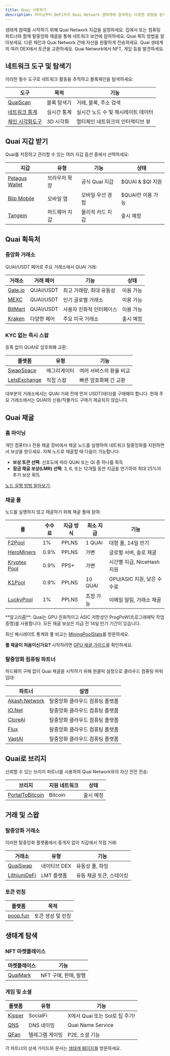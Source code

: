 ```yaml
---
title: Quai 사용하기
description: 마이닝부터 DeFi까지 Quai Network 생태계에 참여하는 다양한 방법을 탐색해보세요.
---
```


<CardGroup cols={2}>
  <Card
    title="지갑 받기"
    icon="wallet"
    href="#get-a-quai-wallet"
  >
    생태계 참여를 시작하기 위해 Quai Network 지갑을 설정하세요.
  </Card>
    <Card
    title="Quai 채굴"
    icon="pickaxe"
    href="#mine-quai"
  >
    집에서 또는 컴퓨팅 파트너와 함께 탈중앙화 채굴을 통해 네트워크 보안에 참여하세요.
  </Card>
</CardGroup>

<CardGroup cols={2}>
  <Card
    title="Quai 획득"
    icon="coins"
    href="#where-to-get-quai"
  >
    Quai 획득 방법을 알아보세요.
  </Card>
  <Card
    title="Quai로 브리지"
    icon="bridge"
    href="#bridge-to-quai"
  >
    다른 체인과 Quai Network 간에 자산을 원활하게 전송하세요.
  </Card>
</CardGroup>

<CardGroup cols={2}>
  <Card
    title="거래 및 스왑"
    icon="arrows-rotate"
    href="#trade-swap"
  >
    Quai 생태계의 여러 DEX에서 토큰을 교환하세요.
  </Card>
  <Card
    title="생태계 탐색"
    icon="compass"
    href="#explore-ecosystem"
  >
    Quai Network에서 NFT, 게임 등을 발견하세요.
  </Card>
</CardGroup>

## 네트워크 도구 및 탐색기

이러한 필수 도구로 네트워크 활동을 추적하고 블록체인을 탐색하세요:

| 도구 | 목적 | 기능 |
|------|---------|----------|
| [QuaiScan](https://quaiscan.io) | 블록 탐색기 | 거래, 블록, 주소 검색 |
| [네트워크 통계](https://stats.qu.ai) | 실시간 통계 | 실시간 노드 수 및 해시레이트 데이터 |
| [체인 시각화도구](https://live.qu.ai) | 3D 시각화 | 멀티체인 네트워크의 인터랙티브 뷰 |

## Quai 지갑 받기

Quai를 저장하고 관리할 수 있는 여러 지갑 옵션 중에서 선택하세요:

| 지갑 | 유형 | 기능 | 상태 |
|--------|------|-----------|---------|
| [Pelagus Wallet](https://pelaguswallet.io) | 브라우저 확장 | 공식 Quai 지갑 | $QUAI &amp; $QI 지원 |
| [Blip Mobile](https://blippay.me) | 모바일 앱 | 모바일 우선 경험 | $QUAI만 이용 가능 |
| [Tangem](https://tangem.com) | 하드웨어 지갑 | 물리적 카드 지갑 | 출시 예정 |

## Quai 획득처

### 중앙화 거래소

QUAI/USDT 페어로 주요 거래소에서 QUAI 거래:

| 거래소 | 거래 페어 | 기능 | 상태 |
|----------|--------------|----------|---------|
| [Gate.io](https://www.gate.io/trade/QUAI_USDT) | QUAI/USDT | 최고 거래량, 최대 유동성 | 이용 가능 |
| [MEXC](https://www.mexc.com/exchange/QUAI_USDT) | QUAI/USDT | 인기 글로벌 거래소 | 이용 가능 |
| [BitMart](https://www.bitmart.com/trade/en-US?symbol=QUAI_USDT) | QUAI/USDT | 사용자 친화적 인터페이스 | 이용 가능 |
| [Kraken](https://www.kraken.com) | 다양한 페어 | 주요 미국 거래소 | 출시 예정 |

### KYC 없는 즉시 스왑

등록 없이 QUAI로 암호화폐 교환:

| 플랫폼 | 유형 | 기능 |
|----------|------|-----------|
| [SwapSpace](https://swapspace.co) | 애그리게이터 | 여러 서비스의 환율 비교 |
| [LetsExchange](https://letsexchange.io) | 직접 스왑 | 빠른 암호화폐 간 교환 |

<Note>
대부분의 거래소에서는 QUAI 거래 전에 먼저 USDT(테더)를 구매해야 합니다. 현재 주요 거래소에서는 QUAI의 신용/직불카드 구매가 제공되지 않습니다.
</Note>

## Quai 채굴

### 홈 마이닝
개인 컴퓨터나 전용 채굴 장비에서 채굴 노드를 실행하여 네트워크 탈중앙화를 지원하면서 보상을 받으세요. 자체 노드로 채굴할 때 다음이 가능합니다:

- **보상 토큰 선택**: 선호도에 따라 QUAI 또는 QI 중 하나를 획득
- **잠금 채굴 보상(LMR) 선택**: 3, 6, 또는 12개월 동안 지급을 연기하여 최대 25%의 추가 보상 획득

[노드 실행 방법 알아보기](/ko/guides/client/node).

### 채굴 풀

노드를 실행하지 않고 채굴하기 위해 채굴 풀에 참여:

| 풀 | 수수료 | 지급 방식 | 최소 지급 | 기능 |
|------|-----|---------------|------------|----------|
| [F2Pool](https://f2pool.com) | 1% | PPLNS | 1 QUAI | 대형 풀, 14일 만기 |
| [HeroMiners](https://quai.herominers.com) | 0.9% | PPLNS | 가변 | 글로벌 서버, 솔로 채굴 |
| [Kryptex Pool](https://pool.kryptex.com/quai) | 0.9% | PPS+ | 가변 | 시간별 지급, NiceHash 지원 |
| [K1Pool](https://k1pool.com/pool/quai) | 0.9% | PPLNS | 10 QUAI | GPU/ASIC 지원, 낮은 수수료 |
| [LuckyPool](https://quai.luckypool.io) | 1% | PPLNS | 조정 가능 | 이메일 알림, 거래소 채굴 |

<Note>
**알고리즘**: Quai는 GPU 친화적이고 ASIC 저항성인 ProgPoW(프로그래매틱 작업증명)를 사용합니다. 모든 채굴 보상은 지급 전 14일 만기 기간이 있습니다.

최신 해시레이트 통계와 풀 비교는 [MiningPoolStats](https://miningpoolstats.stream/quai)를 방문하세요.

**풀 채굴이 처음이신가요?** 시작하려면 [GPU 채굴 가이드](/ko/guides/miner/pools-software)를 확인하세요.
</Note>

### 탈중앙화 컴퓨팅 파트너

하드웨어 구매 없이 Quai 채굴을 시작하기 위해 원클릭 설정으로 클라우드 컴퓨팅 파워 임대:

| 파트너 | 설명 |
|---------|-------------|
| [Akash Network](https://akash.network) | 탈중앙화 클라우드 컴퓨팅 플랫폼 |
| [IO.Net](https://io.net) | 탈중앙화 클라우드 컴퓨팅 플랫폼 |
| [CloreAI](https://clore.ai) | 탈중앙화 클라우드 컴퓨팅 플랫폼 |
| [Flux](https://runonflux.io) | 탈중앙화 클라우드 컴퓨팅 플랫폼 |
| [VastAI](https://vast.ai) | 탈중앙화 클라우드 컴퓨팅 플랫폼 |

## Quai로 브리지

신뢰할 수 있는 브리지 파트너를 사용하여 Quai Network와의 자산 안전 전송:

| 브리지 | 지원 네트워크 | 상태 |
|--------|-------------------|---------|
| [PortalToBitcoin](https://portaltobitcoin.com/) | Bitcoin | 출시 예정 |

## 거래 및 스왑

### 탈중앙화 거래소

이러한 탈중앙화 플랫폼에서 중개자 없이 지갑에서 직접 거래:

| 거래소 | 유형 | 기능 |
|----------|------|-----------|
| [QuaiSwap](https://quaiswap.io) | 네이티브 DEX | 유동성 풀, 파밍 |
| [LithiumDeFi](https://lithiumdefi.com/) | LMT 플랫폼 | 유동 채굴 토큰, 스테이킹 |

### 토큰 런칭

| 플랫폼 | 목적 |
|----------|---------|
| [poop.fun](https://poop.fun) | 토큰 생성 및 런칭 |

## 생태계 탐색

### NFT 마켓플레이스

| 마켓플레이스 | 기능 |
|-------------|----------|
| [QuaiMark](https://quaimark.com) | NFT 구매, 판매, 발행 |

### 게임 및 소셜

| 플랫폼 | 유형 | 기능 |
|----------|------|-----------|
| [Kipper](https://kipper.money) | SocialFi | X에서 Quai 또는 Sol로 팁 주기! |
| [QNS](https://app.qns.club) | DNS 네이밍 | Quai Name Service |
| [QFan](https://t.me/QFanClubBot) | 텔레그램 게이밍 | P2E, 소셜 기능 |

각 파트너의 상세 가이드와 문서는 [생태계 페이지](https://ecosystem.quai.network)를 방문하세요.